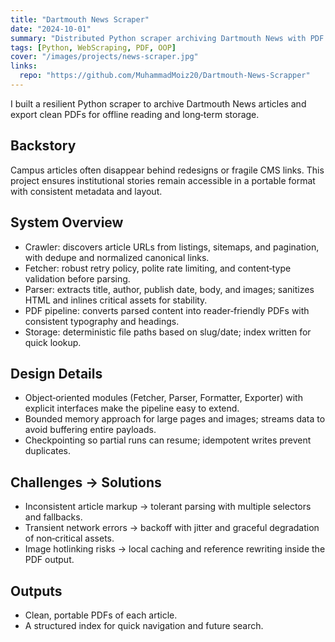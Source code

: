 ```yaml
---
title: "Dartmouth News Scraper"
date: "2024-10-01"
summary: "Distributed Python scraper archiving Dartmouth News with PDF outputs"
tags: [Python, WebScraping, PDF, OOP]
cover: "/images/projects/news-scraper.jpg"
links:
  repo: "https://github.com/MuhammadMoiz20/Dartmouth-News-Scrapper"
---
```


I built a resilient Python scraper to archive Dartmouth News articles and export clean PDFs for offline reading and long‑term storage.

## Backstory

Campus articles often disappear behind redesigns or fragile CMS links. This project ensures institutional stories remain accessible in a portable format with consistent metadata and layout.

## System Overview

- Crawler: discovers article URLs from listings, sitemaps, and pagination, with dedupe and normalized canonical links.
- Fetcher: robust retry policy, polite rate limiting, and content‑type validation before parsing.
- Parser: extracts title, author, publish date, body, and images; sanitizes HTML and inlines critical assets for stability.
- PDF pipeline: converts parsed content into reader‑friendly PDFs with consistent typography and headings.
- Storage: deterministic file paths based on slug/date; index written for quick lookup.

## Design Details

- Object‑oriented modules (Fetcher, Parser, Formatter, Exporter) with explicit interfaces make the pipeline easy to extend.
- Bounded memory approach for large pages and images; streams data to avoid buffering entire payloads.
- Checkpointing so partial runs can resume; idempotent writes prevent duplicates.

## Challenges → Solutions

- Inconsistent article markup → tolerant parsing with multiple selectors and fallbacks.
- Transient network errors → backoff with jitter and graceful degradation of non‑critical assets.
- Image hotlinking risks → local caching and reference rewriting inside the PDF output.

## Outputs

- Clean, portable PDFs of each article.
- A structured index for quick navigation and future search.
